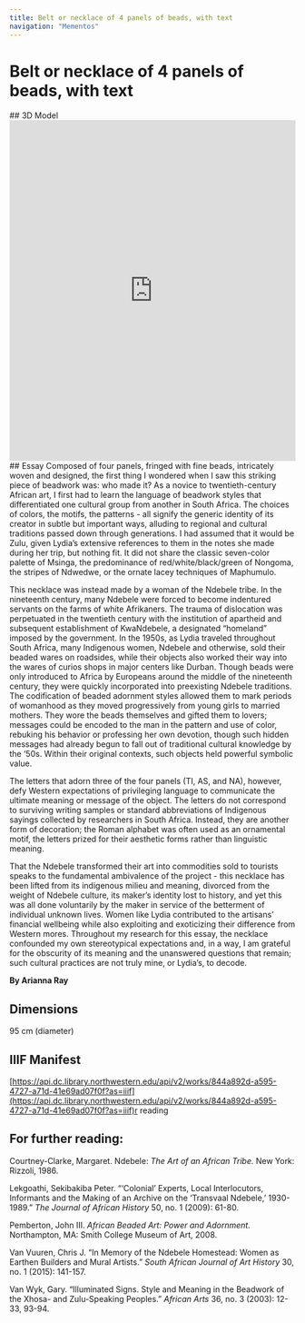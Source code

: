 ```yaml
---
title: Belt or necklace of 4 panels of beads, with text
navigation: "Mementos"
---
```

# Belt or necklace of 4 panels of beads, with text
<Viewer options = "showTitle: false" iiifContent="https://api.dc.library.northwestern.edu/api/v2/works/844a892d-a595-4727-a71d-41e69ad07f0f?as=iiif" />
## 3D Model
<iframe title="Necklace_Solo | Pederson [DRAFT]" frameborder="0" allowfullscreen mozallowfullscreen="true" webkitallowfullscreen="true" allow="autoplay; fullscreen; xr-spatial-tracking" xr-spatial-tracking execution-while-out-of-viewport execution-while-not-rendered web-share src="https://sketchfab.com/models/1832f0c1ab6d458e9ea2a59a431726ce/embed" width ="100%" height="600"></iframe>
## Essay
Composed of four panels, fringed with fine beads, intricately woven and designed, the first thing I wondered when I saw this striking piece of beadwork was: who made it? As a novice to twentieth-century African art, I first had to learn the language of beadwork styles that differentiated one cultural group from another in South Africa. The choices of colors, the motifs, the patterns - all signify the generic identity of its creator in subtle but important ways, alluding to regional and cultural traditions passed down through generations. I had assumed that it would be Zulu, given Lydia’s extensive references to them in the notes she made during her trip, but nothing fit. It did not share the classic seven-color palette of Msinga, the predominance of red/white/black/green of Nongoma, the stripes of Ndwedwe, or the ornate lacey techniques of Maphumulo. 

This necklace was instead made by a woman of the Ndebele tribe. In the nineteenth century, many Ndebele were forced to become indentured servants on the farms of white Afrikaners. The trauma of dislocation was perpetuated in the twentieth century with the institution of apartheid and subsequent establishment of KwaNdebele, a designated “homeland” imposed by the government. In the 1950s, as Lydia traveled throughout South Africa, many Indigenous women, Ndebele and otherwise, sold their beaded wares on roadsides, while their objects also worked their way into the wares of curios shops in major centers like Durban. Though beads were only introduced to Africa by Europeans around the middle of the nineteenth century, they were quickly incorporated into preexisting Ndebele traditions. The codification of beaded adornment styles allowed them to mark periods of womanhood as they moved progressively from young girls to married mothers. They wore the beads themselves and gifted them to lovers; messages could be encoded to the man in the pattern and use of color, rebuking his behavior or professing her own devotion, though such hidden messages had already begun to fall out of traditional cultural knowledge by the ‘50s. Within their original contexts, such objects held powerful symbolic value.

The letters that adorn three of the four panels  (TI, AS, and NA), however, defy Western expectations of privileging language to communicate the ultimate meaning or message of the object. The letters do not correspond to surviving writing samples or standard abbreviations of Indigenous sayings collected by researchers in South Africa. Instead, they are another form of decoration; the Roman alphabet was often used as an ornamental motif, the letters prized for their aesthetic forms rather than linguistic meaning.

That the Ndebele transformed their art into commodities sold to tourists speaks to the fundamental ambivalence of the project - this necklace has been lifted from its indigenous milieu and meaning, divorced from the weight of Ndebele culture, its maker’s identity lost to history, and yet this was all done voluntarily by the maker in service of the betterment of individual unknown lives. Women like Lydia contributed to the artisans’ financial wellbeing while also exploiting and exoticizing their difference from Western mores. Throughout my research for this essay, the necklace confounded my own stereotypical expectations and, in a way, I am grateful for the obscurity of its meaning and the unanswered questions that remain; such cultural practices are not truly mine, or Lydia’s, to decode. 

<strong>By Arianna Ray </strong>
## Dimensions
95 cm (diameter)
## IIIF Manifest
[https://api.dc.library.northwestern.edu/api/v2/works/844a892d-a595-4727-a71d-41e69ad07f0f?as=iiif](https://api.dc.library.northwestern.edu/api/v2/works/844a892d-a595-4727-a71d-41e69ad07f0f?as=iiif)r reading

## For further reading:
Courtney-Clarke, Margaret. Ndebele: <i>The Art of an African Tribe.</i> New York: Rizzoli, 1986.

Lekgoathi, Sekibakiba Peter. “‘Colonial’ Experts, Local Interlocutors, Informants and the Making of an Archive on the ‘Transvaal Ndebele,’ 1930-1989.” <i>The Journal of African History</i> 50, no. 1 (2009): 61-80.

Pemberton, John III. <i>African Beaded Art: Power and Adornment.</i> Northampton, MA: Smith College Museum of Art, 2008.

Van Vuuren, Chris J. “In Memory of the Ndebele Homestead: Women as Earthen Builders and Mural Artists.” <i>South African Journal of Art History</i> 30, no. 1 (2015): 141-157.

Van Wyk, Gary. “Illuminated Signs. Style and Meaning in the Beadwork of the Xhosa- and Zulu-Speaking Peoples.”<i> African Arts</i> 36, no. 3 (2003): 12-33, 93-94.